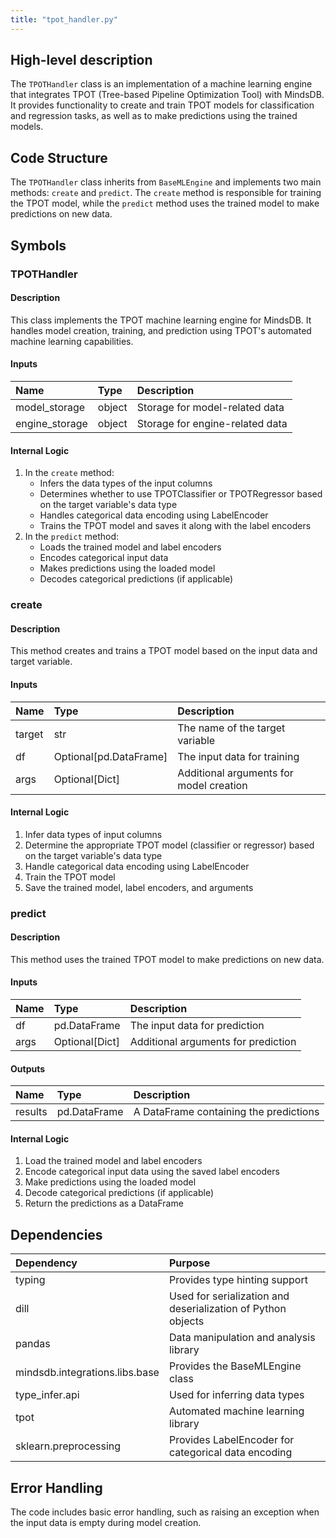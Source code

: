 ```yaml
---
title: "tpot_handler.py"
---
```


## High-level description
The `TPOTHandler` class is an implementation of a machine learning engine that integrates TPOT (Tree-based Pipeline Optimization Tool) with MindsDB. It provides functionality to create and train TPOT models for classification and regression tasks, as well as to make predictions using the trained models.

## Code Structure
The `TPOTHandler` class inherits from `BaseMLEngine` and implements two main methods: `create` and `predict`. The `create` method is responsible for training the TPOT model, while the `predict` method uses the trained model to make predictions on new data.

## Symbols

### TPOTHandler
#### Description
This class implements the TPOT machine learning engine for MindsDB. It handles model creation, training, and prediction using TPOT's automated machine learning capabilities.

#### Inputs
| Name | Type | Description |
|:-----|:-----|:------------|
| model_storage | object | Storage for model-related data |
| engine_storage | object | Storage for engine-related data |

#### Internal Logic
1. In the `create` method:
   - Infers the data types of the input columns
   - Determines whether to use TPOTClassifier or TPOTRegressor based on the target variable's data type
   - Handles categorical data encoding using LabelEncoder
   - Trains the TPOT model and saves it along with the label encoders
2. In the `predict` method:
   - Loads the trained model and label encoders
   - Encodes categorical input data
   - Makes predictions using the loaded model
   - Decodes categorical predictions (if applicable)

### create
#### Description
This method creates and trains a TPOT model based on the input data and target variable.

#### Inputs
| Name | Type | Description |
|:-----|:-----|:------------|
| target | str | The name of the target variable |
| df | Optional[pd.DataFrame] | The input data for training |
| args | Optional[Dict] | Additional arguments for model creation |

#### Internal Logic
1. Infer data types of input columns
2. Determine the appropriate TPOT model (classifier or regressor) based on the target variable's data type
3. Handle categorical data encoding using LabelEncoder
4. Train the TPOT model
5. Save the trained model, label encoders, and arguments

### predict
#### Description
This method uses the trained TPOT model to make predictions on new data.

#### Inputs
| Name | Type | Description |
|:-----|:-----|:------------|
| df | pd.DataFrame | The input data for prediction |
| args | Optional[Dict] | Additional arguments for prediction |

#### Outputs
| Name | Type | Description |
|:-----|:-----|:------------|
| results | pd.DataFrame | A DataFrame containing the predictions |

#### Internal Logic
1. Load the trained model and label encoders
2. Encode categorical input data using the saved label encoders
3. Make predictions using the loaded model
4. Decode categorical predictions (if applicable)
5. Return the predictions as a DataFrame

## Dependencies
| Dependency | Purpose |
|:-----------|:--------|
| typing | Provides type hinting support |
| dill | Used for serialization and deserialization of Python objects |
| pandas | Data manipulation and analysis library |
| mindsdb.integrations.libs.base | Provides the BaseMLEngine class |
| type_infer.api | Used for inferring data types |
| tpot | Automated machine learning library |
| sklearn.preprocessing | Provides LabelEncoder for categorical data encoding |

## Error Handling
The code includes basic error handling, such as raising an exception when the input data is empty during model creation.
